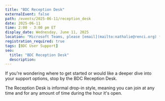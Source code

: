 ```yaml
---
title: "BDC Reception Desk"
externalEvent: false
path: /events/2025-06-11/reception_desk
date: 2025-06-11
time: 2:00 - 3:00 pm ET
display_date: Wednesday, June 11, 2025
location: "Microsoft Teams, please [email](mailto:nathalie@renci.org) for the link"
registration_required: true
tags: [BDC User Support]
seo:
  title: "BDC Reception Desk"
  description:
---
```

If you're wondering where to get started or would like a deeper dive into your support options, stop by the BDC Reception Desk.

The Reception Desk is informal drop-in style, meaning you can join at any time and for any amount of time during the hour it's open.